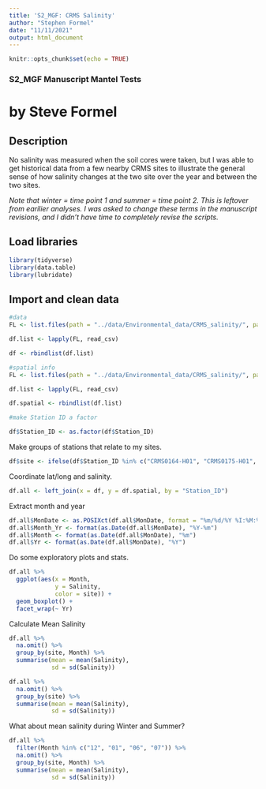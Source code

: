 ```yaml
---
title: 'S2_MGF: CRMS Salinity'
author: "Stephen Formel"
date: "11/11/2021"
output: html_document
---
```


```r
knitr::opts_chunk$set(echo = TRUE)
```
### S2_MGF Manuscript  Mantel Tests
# by Steve Formel

## Description

No salinity was measured when the soil cores were taken, but I was able to get historical data from a few nearby CRMS sites to illustrate the general sense of how salinity changes at the two site over the year and between the two sites.

_Note that winter = time point 1 and summer = time point 2.  This is leftover from earilier analyses.  I was asked to change these terms in the manuscript revisions, and I didn't have time to completely revise the scripts._

## Load libraries

```r

library(tidyverse)
library(data.table)
library(lubridate)

```

## Import and clean data

```r

#data
FL <- list.files(path = "../data/Environmental_data/CRMS_salinity/", pattern = "*0.csv", recursive = TRUE, full.names = TRUE)

df.list <- lapply(FL, read_csv)

df <- rbindlist(df.list)

#spatial info
FL <- list.files(path = "../data/Environmental_data/CRMS_salinity/", pattern = "*1.csv", recursive = TRUE, full.names = TRUE)

df.list <- lapply(FL, read_csv)

df.spatial <- rbindlist(df.list)

#make Station ID a factor

df$Station_ID <- as.factor(df$Station_ID)

```

Make groups of stations that relate to my sites.

```r

df$site <- ifelse(df$Station_ID %in% c("CRMS0164-H01", "CRMS0175-H01", "CRMS0178-H01"), "Lightly Oiled", "Heavily Oiled")

```

Coordinate lat/long and salinity.  

```r

df.all <- left_join(x = df, y = df.spatial, by = "Station_ID")

```

Extract month and year

```r

df.all$MonDate <- as.POSIXct(df.all$MonDate, format = "%m/%d/%Y %I:%M:%S %p")
df.all$Month_Yr <- format(as.Date(df.all$MonDate), "%Y-%m")
df.all$Month <- format(as.Date(df.all$MonDate), "%m")
df.all$Yr <- format(as.Date(df.all$MonDate), "%Y")

```

Do some exploratory plots and stats.

```r

df.all %>% 
  ggplot(aes(x = Month,
             y = Salinity,
             color = site)) + 
  geom_boxplot() +
  facet_wrap(~ Yr)

```

Calculate Mean Salinity

```r

df.all %>%
  na.omit() %>% 
  group_by(site, Month) %>% 
  summarise(mean = mean(Salinity),
            sd = sd(Salinity))

df.all %>%
  na.omit() %>% 
  group_by(site) %>% 
  summarise(mean = mean(Salinity),
            sd = sd(Salinity))
```

What about mean salinity during Winter and Summer?

```r

df.all %>%
  filter(Month %in% c("12", "01", "06", "07")) %>% 
  na.omit() %>% 
  group_by(site, Month) %>% 
  summarise(mean = mean(Salinity),
            sd = sd(Salinity)) 

```

